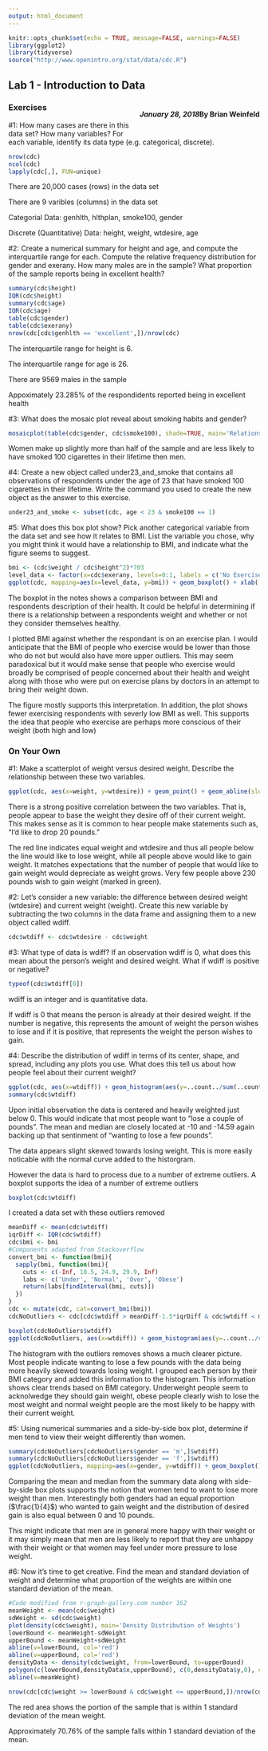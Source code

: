 ```yaml
---
output: html_document
---
```

<link rel="stylesheet" href="https://maxcdn.bootstrapcdn.com/bootstrap/3.3.7/css/bootstrap.min.css">
<style> 
  .right{ 
    float: right; 
  } 
  
  img{ 
    display:block; 
    margin: 0 auto;
  } 
  
  pre{ 
    overflow-x: hidden; 
    overflow-y: hidden; 
  } 
  
  body{ 
    margin-top: 20px; 
    margin-bottom: 20px; 
  } 
  
  .col-left{ 
    float: left; 
    width: 50%; 
  } 
  
  .col-right{ 
    float: right; 
    width: 50%; 
  } 
  
  p{
    margin-bottom: 0px;
  }
</style>

```r
knitr::opts_chunk$set(echo = TRUE, message=FALSE, warnings=FALSE)
library(ggplot2)
library(tidyverse)
source("http://www.openintro.org/stat/data/cdc.R")
```

<div class='jumbotron'>
  <h2 class='display-3 text-uppercase'>Lab 1 - Introduction to Data</h2>
  <h4 class='right text-uppercase'>By Brian Weinfeld</h4>
  <div class='clearfix'></div>
  <h5 class='right text-uppercase'>January 28, 2018</h5>
</div>

<div class='page-header text-uppercase'>
  <h3>Exercises</h3>
</div>


<div class='well'>
  #1: How many cases are there in this data set? How many variables? For each variable, identify its data type (e.g. categorical, discrete).
</div>

```r
nrow(cdc)
ncol(cdc)
lapply(cdc[,], FUN=unique)
```

<div class='alert alert-info'>
  <p>There are 20,000 cases (rows) in the data set</p>
  <p>There are 9 varibles (columns) in the data set</p>
  <p>Categorial Data: genhlth, hlthplan, smoke100, gender</p>
  <p>Discrete (Quantitative) Data: height, weight, wtdesire, age</p>
</div>

<div class='well'>
  #2: Create a numerical summary for height and age, and compute the interquartile range for each. Compute the relative frequency distribution for gender and exerany. How many males are in the sample? What proportion of the sample reports being in excellent health?
</div>

```r
summary(cdc$height)
IQR(cdc$height)
summary(cdc$age)
IQR(cdc$age)
table(cdc$gender)
table(cdc$exerany)
nrow(cdc[cdc$genhlth == 'excellent',])/nrow(cdc)
```

<div class='alert alert-info'>
  <p>The interquartile range for height is 6.</p>
  <p>The interquartile range for age is 26.</p>
  <p>There are 9569 males in the sample</p>
  <p>Appoximately 23.285% of the respondidents reported being in excellent health</p>
</div>

<div class='well'>
  #3: What does the mosaic plot reveal about smoking habits and gender?
</div>

```r
mosaicplot(table(cdc$gender, cdc$smoke100), shade=TRUE, main='Relationship between gender and smoking habits', xlab = 'Gender', ylab='Smoking Habit')
```

<div class='alert alert-info'>
  <p>Women make up slightly more than half of the sample and are less likely to have smoked 100 cigarettes in their lifetime then men.</p>
</div>

<div class='well'>
  #4: Create a new object called under23_and_smoke that contains all observations of respondents under the age of 23 that have smoked 100 cigarettes in their lifetime. Write the command you used to create the new object as the answer to this exercise.
</div>

```r
under23_and_smoke <- subset(cdc, age < 23 & smoke100 == 1)
```

<div class='well'>
  #5: What does this box plot show? Pick another categorical variable from the data set and see how it relates to BMI. List the variable you chose, why you might think it would have a relationship to BMI, and indicate what the figure seems to suggest.
</div>

```r
bmi <- (cdc$weight / cdc$height^2)*703
level_data <- factor(x=cdc$exerany, levels=0:1, labels = c('No Exercise Plan', 'Exercise Plan'))
ggplot(cdc, mapping=aes(x=level_data, y=bmi)) + geom_boxplot() + xlab('Group') + ylab('BMI') + ggtitle('Comparison of BMI between Different Exercise Groups')
```

<div class='alert alert-info'>
  <p>The boxplot in the notes shows a comparison between BMI and respondents description of their health. It could be helpful in determining if there is a relationship between a respondents weight and whether or not they consider themselves healthy.</p>
  <p>I plotted BMI against whether the respondant is on an exercise plan. I would anticipate that the BMI of people who exercise would be lower than those who do not but would also have more upper outliers. This may seem paradoxical but it would make sense that people who exercise would broadly be comprised of people concerned about their health and weight along with those who were put on exercise plans by doctors in an attempt to bring their weight down.</p>
  <p>The figure mostly supports this interpretation. In addition, the plot shows fewer exercising respondents with severly low BMI as well. This supports the idea that people who exercise are perhaps more conscious of their weight (both high and low)</p>
</div>

<div class='page-header text-uppercase'>
  <h3>On Your Own</h3>
</div>

<div class='well'>
  #1: Make a scatterplot of weight versus desired weight. Describe the relationship between these two variables.
</div>

```r
ggplot(cdc, aes(x=weight, y=wtdesire)) + geom_point() + geom_abline(slope=1,intercept=0, color='red') + geom_point(data=cdc[cdc$weight>230 & cdc$wtdesire>cdc$weight,], color='green') + ggtitle('Current Weight vs. Desired Weight') + xlab('Weight') + ylab('Desired Weight')
```

<div class='alert alert-info'>
  <p>There is a strong positive correlation between the two variables. That is, people appear to base the weight they desire off of their current weight. This makes sense as it is common to hear people make statements such as, "I'd like to drop 20 pounds."</p>
  <p>The red line indicates equal weight and wtdesire and thus all people below the line would like to lose weight, while all people above would like to gain weight. It matches expectations that the number of people that would like to gain weight would depreciate as weight grows. Very few people  above 230 pounds wish to gain weight (marked in green).</p>
</div>

<div class='well'>
  #2: Let's consider a new variable: the difference between desired weight (wtdesire) and current weight (weight). Create this new variable by subtracting the two columns in the data frame and assigning them to a new object called wdiff.
</div>

```r
cdc$wtdiff <- cdc$wtdesire - cdc$weight
```

<div class='well'>
  #3: What type of data is wdiff? If an observation wdiff is 0, what does this mean about the person's weight and desired weight. What if  wdiff is positive or negative?
</div>

```r
typeof(cdc$wtdiff[0])
```

<div class='alert alert-info'>
  <p>wdiff is an integer and is quantitative data.</p>
  <p>If wdiff is 0 that means the person is already at their desired weight. If the number is negative, this represents the amount of weight the person wishes to lose and if it is positive, that represents the weight the person wishes to gain.</p>
</div>

<div class='well'>
  #4: Describe the distribution of wdiff in terms of its center, shape, and spread, including any plots you use. What does this tell us about how people feel about their current weight?
</div>

```r
ggplot(cdc, aes(x=wtdiff)) + geom_histogram(aes(y=..count../sum(..count..)),bins = 200) + stat_function(fun=dnorm, color='red', args=list(mean=mean(cdc$wtdiff), sd=sd(cdc$wtdiff)), show.legend=FALSE) + ggtitle('Distribution of Desired Weight Change') + xlab('Weight Difference') + ylab('Relative Frequency')
summary(cdc$wtdiff)
```

<div class='alert alert-info'>
  <p>Upon initial observation the data is centered and heavily weighted just below 0. This would indicate that most people want to "lose a couple of pounds". The mean and median are closely located at -10 and -14.59 again backing up that sentinment of "wanting to lose a few pounds".</p>
  <p>The data appears slight skewed towards losing weight. This is more easily noticable with the normal curve added to the historgram. </p>
  <p>However the data is hard to process due to a number of extreme outliers. A boxplot supports the idea of a number of extreme outliers</p>
</div>

```r
boxplot(cdc$wtdiff)
```

<div class='alert alert-info'>
  <p>I created a data set with these outliers removed</p>
</div>

```r
meanDiff <- mean(cdc$wtdiff)
iqrDiff <- IQR(cdc$wtdiff)
cdc$bmi <- bmi
#Components adapted from Stackoverflow
convert_bmi <- function(bmi){
  sapply(bmi, function(bmi){
    cuts <- c(-Inf, 18.5, 24.9, 29.9, Inf)
    labs <- c('Under', 'Normal', 'Over', 'Obese')
    return(labs[findInterval(bmi, cuts)])
  })
}
cdc <- mutate(cdc, cat=convert_bmi(bmi))
cdcNoOutliers <- cdc[cdc$wtdiff > meanDiff-1.5*iqrDiff & cdc$wtdiff < meanDiff+1.5*iqrDiff,]

boxplot(cdcNoOutliers$wtdiff)
ggplot(cdcNoOutliers, aes(x=wtdiff)) + geom_histogram(aes(y=..count../sum(..count..), fill=cat),bins = 15) + ggtitle('Distribution of Desired Weight Change') + xlab('Weight Difference') + ylab('Relative Frequency') + labs(fill='Legend')
```

<div class='alert alert-info'>
  <p>The histogram with the outliers removes shows a much clearer picture. Most people indicate wanting to lose a few pounds with the data being more heavily skewed towards losing weight. I grouped each person by their BMI category and added this information to the histogram. This information shows clear trends based on BMI category. Underweight people seem to acknolwedge they should gain weight, obese people clearly wish to lose the most weight and normal weight people are the most likely to be happy with their current weight.</p>
</div>

<div class='well'>
  #5: Using numerical summaries and a side-by-side box plot, determine if men tend to view their weight differently than women.
</div>

```r
summary(cdcNoOutliers[cdcNoOutliers$gender == 'm',]$wtdiff)
summary(cdcNoOutliers[cdcNoOutliers$gender == 'f',]$wtdiff)
ggplot(cdcNoOutliers, mapping=aes(x=gender, y=wtdiff)) + geom_boxplot() + xlab('Gender') + ylab('Weight Diff') + ggtitle('Comparison of Ideal Weight Change Between Men and Women')
```

<div class='alert alert-info'>
  <p>Comparing the mean and median from the summary data along with side-by-side box plots supports the notion that women tend to want to lose more weight than men. Interestingly both genders had an equal proportion ($\frac{1}{4}$) who wanted to gain weight and the distribution of desired gain is also equal between 0 and 10 pounds.</p>
  <p>This might indicate that men are in general more happy with their weight or it may simply mean that men are less likely to report that they are unhappy with their weight or that women may feel under more pressure to lose weight.</p>
</div>

<div class='well'>
  #6: Now it's time to get creative. Find the mean and standard deviation of weight and determine what proportion of the weights are within one standard deviation of the mean.
</div>

```r
#Code modified from r-graph-gallery.com number 162
meanWeight <- mean(cdc$weight)
sdWeight <- sd(cdc$weight)
plot(density(cdc$weight), main='Density Distribution of Weights')
lowerBound <- meanWeight-sdWeight
upperBound <- meanWeight+sdWeight
abline(v=lowerBound, col='red')
abline(v=upperBound, col='red')
densityData <- density(cdc$weight, from=lowerBound, to=upperBound)
polygon(c(lowerBound,densityData$x,upperBound), c(0,densityData$y,0), col='red')
abline(v=meanWeight)

nrow(cdc[cdc$weight >= lowerBound & cdc$weight <= upperBound,])/nrow(cdc)
```

<div class='alert alert-info'>
  <p>The red area shows the portion of the sample that is within 1 standard deviation of the mean weight.</p>
  <p>Approximately 70.76% of the sample falls within 1 standard deviation of the mean.</p>
</div>
































